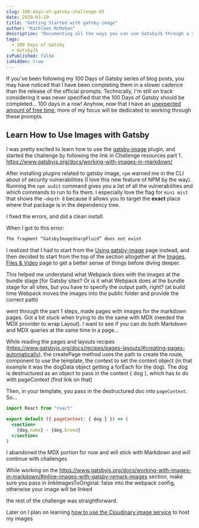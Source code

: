 ```yaml
---
slug: 100-days-of-gatsby-challenge-03
date: 2020-03-29
title: "Getting Started with gatsby-image"
author: "Kathleen McMahon"
description: "Documenting all the ways you can use GatsbyJS through a set of challenges."
tags:
  - 100 Days of Gatsby
  - GatsbyJS
isPublished: false
isHidden: true
---
```


If you've been following my 100 Days of Gatsby series of blog posts, you may have noticed that I have been completing them in a slower cadence than the release of the official prompts. Technically, I'm still on track considering it was never specified that the 100 Days of Gatsby should be completed... 100 days in a row! Anyhow, now that I have an [unexpected amount of free time](/write/well-that-was-unexpected/), more of my focus will be dedicated to working through these prompts.

## Learn How to Use Images with Gatsby

I was pretty excited to learn how to use the [gatsby-image](https://www.gatsbyjs.org/blog/100days/gatsby-image) plugin, and started the challenge by following the link in Challenge resources part 1.
https://www.gatsbyjs.org/docs/working-with-images-in-markdown/

After installing plugins related to gatsby image, `npm` warned me in the CLI about of security vulnerabilities (I love this new feature of NPM by the way). Running the `npm audit` command gives you a list of all the vulnerabilities and which commands to run to fix them. I especially love the flag for `mini mist` that shows the `—depth 8` because it allows you to target the **exact** place where that package is in the dependency tree.

I fixed the errors, and did a clean install.

When I got to this error:

```bash
The fragment “GatsbyImageSharpFluid” does not exist
```

I realized that I had to start from the [Using gatsby-image](https://www.gatsbyjs.org/docs/using-gatsby-image/) page instead, and then decided to start from the top of the section altogether at the [Images, Files & Video](https://www.gatsbyjs.org/docs/images-and-files/) page to get a better sense of things before diving deeper.

This helped me understand what Webpack does with the images at the bundle stage [for Gatsby sites? Or is it what Webpack does at the bundle stage for all sites, but you have to specify the output path, right? (at build time Webpack moves the images into the public folder and provide the correct path)

went through the part 1 steps, made pages with images for the markdown pages. Got a bit stuck when trying to do the same with MDX (needed the MDX provider to wrap Layout). I want to see if you can do both Markdown and MDX queries at the same time in a page…

While reading the pages and layouts recipes (https://www.gatsbyjs.org/docs/recipes/pages-layouts/#creating-pages-automatically), the createPage method uses the path to create the route, component to use the template, the context to set the context object (in that example it was the dogData object getting a forEach for the dog). The dog is destructured as an object to pass in the context { dog }, which has to do with pageContext (find link on that)

Then, in your template, you pass in the destructured doc into `pageContext`. So…

```jsx
import React from "react"

export default ({ pageContext: { dog } }) => (
  <section>
    {dog.name} - {dog.breed}
  </section>
)
```

I abandoned the MDX portion for now and will stick with Markdown and will continue with challenges

While working on the https://www.gatsbyjs.org/docs/working-with-images-in-markdown/#inline-images-with-gatsby-remark-images section, make sure you pass in linkImagesToOriginal: false
into the webpack config, otherwise your image will be linked

the rest of the challenge was straightforward.

Later on I plan on learning [how to use the Cloudinary image service](https://www.gatsbyjs.org/docs/using-cloudinary-image-service/) to host my images
